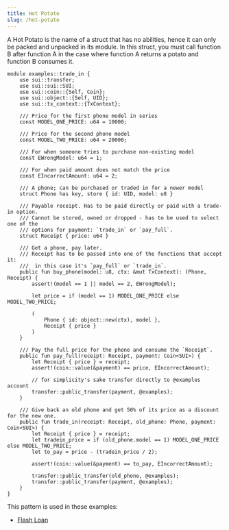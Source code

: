 ```yaml
---
title: Hot Potato
slug: /hot-potato
---
```


A Hot Potato is the name of a struct that has no abilities, hence it can only be packed and unpacked in its module. In this struct, you must call function B after function A in the case where function A returns a potato and function B consumes it.

```sui-move
module examples::trade_in {
    use sui::transfer;
    use sui::sui::SUI;
    use sui::coin::{Self, Coin};
    use sui::object::{Self, UID};
    use sui::tx_context::{TxContext};

    /// Price for the first phone model in series
    const MODEL_ONE_PRICE: u64 = 10000;

    /// Price for the second phone model
    const MODEL_TWO_PRICE: u64 = 20000;

    /// For when someone tries to purchase non-existing model
    const EWrongModel: u64 = 1;

    /// For when paid amount does not match the price
    const EIncorrectAmount: u64 = 2;

    /// A phone; can be purchased or traded in for a newer model
    struct Phone has key, store { id: UID, model: u8 }

    /// Payable receipt. Has to be paid directly or paid with a trade-in option.
    /// Cannot be stored, owned or dropped - has to be used to select one of the
    /// options for payment: `trade_in` or `pay_full`.
    struct Receipt { price: u64 }

    /// Get a phone, pay later.
    /// Receipt has to be passed into one of the functions that accept it:
    ///  in this case it's `pay_full` or `trade_in`.
    public fun buy_phone(model: u8, ctx: &mut TxContext): (Phone, Receipt) {
        assert!(model == 1 || model == 2, EWrongModel);

        let price = if (model == 1) MODEL_ONE_PRICE else MODEL_TWO_PRICE;

        (
            Phone { id: object::new(ctx), model },
            Receipt { price }
        )
    }

    /// Pay the full price for the phone and consume the `Receipt`.
    public fun pay_full(receipt: Receipt, payment: Coin<SUI>) {
        let Receipt { price } = receipt;
        assert!(coin::value(&payment) == price, EIncorrectAmount);

        // for simplicity's sake transfer directly to @examples account
        transfer::public_transfer(payment, @examples);
    }

    /// Give back an old phone and get 50% of its price as a discount for the new one.
    public fun trade_in(receipt: Receipt, old_phone: Phone, payment: Coin<SUI>) {
        let Receipt { price } = receipt;
        let tradein_price = if (old_phone.model == 1) MODEL_ONE_PRICE else MODEL_TWO_PRICE;
        let to_pay = price - (tradein_price / 2);

        assert!(coin::value(&payment) == to_pay, EIncorrectAmount);

        transfer::public_transfer(old_phone, @examples);
        transfer::public_transfer(payment, @examples);
    }
}
```

This pattern is used in these examples:

- [Flash Loan](https://github.com/MystenLabs/sui/blob/main/sui_programmability/examples/defi/sources/flash_lender.move)
